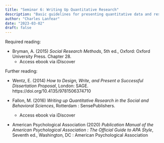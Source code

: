 ```yaml
---
title: "Seminar 6: Writing Up Quantitative Research"
description: "Basic guidelines for presenting quantitative data and results"
author: "Charles Lanfear"
date: "2023-03-02"
draft: false
---
```


Required reading:

* Bryman, A. (2015) *Social Research Methods*, 5th ed., Oxford: Oxford University Press. Chapter 28.
   * Access ebook via iDiscover

Further reading:

* Wentz, E. (2014)  *How to Design, Write, and Present a Successful Dissertation Proposal*, London: SAGE.
 https://doi.org/10.4135/9781506374710

* Fallon, M. (2016) *Writing up Quantitative Research in the Social and Behavioral Sciences*, Rotterdam : SensePublishers.
   * Access ebook via iDiscover

* American Psychological Association (2020) *Publication Manual of the American Psychological Association : The Official Guide to APA Style*, Seventh ed., Washington, DC : American Psychological Association
